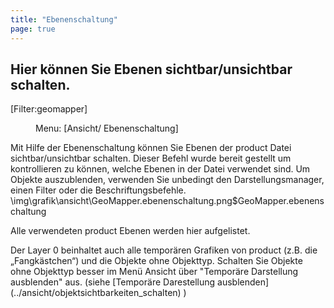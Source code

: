 ```yaml
---
title: "Ebenenschaltung"
page: true
---
```

## Hier k&#246;nnen Sie Ebenen sichtbar/unsichtbar schalten. 
[Filter:geomapper] <Menu> Menu: [Ansicht/ Ebenenschaltung] </Menu> 

Mit Hilfe der Ebenenschaltung k&#246;nnen Sie Ebenen der  <Placeholder>product</Placeholder> Datei  sichtbar/unsichtbar schalten.
<Warning>
Dieser Befehl wurde bereit gestellt um kontrollieren zu k&#246;nnen, welche Ebenen in der Datei verwendet sind. Um Objekte auszublenden, verwenden Sie unbedingt den Darstellungsmanager, einen Filter oder die Beschriftungsbefehle.
</Warning><Image>\img\grafik\ansicht\GeoMapper.ebenenschaltung.png$GeoMapper.ebenenschaltung</Image>

Alle verwendeten  <Placeholder>product</Placeholder> Ebenen werden hier aufgelistet.

<Success>
Der Layer 0 beinhaltet auch alle tempor&#228;ren Grafiken von  <Placeholder>product</Placeholder> (z.B. die &#8222Fangk&#228;stchen&#8220) und die Objekte ohne Objekttyp. Schalten Sie Objekte ohne Objekttyp besser im Men&#252; Ansicht &#252;ber &quot;Tempor&#228;re Darstellung ausblenden&quot; aus. (siehe [Tempor&#228;re Darestellung ausblenden](../ansicht/objektsichtbarkeiten_schalten)
)
</Success>
